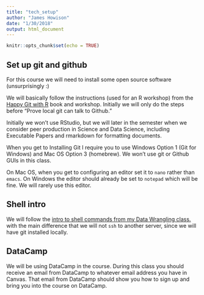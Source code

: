 ```yaml
---
title: "tech_setup"
author: "James Howison"
date: "1/30/2018"
output: html_document
---
```


```r
knitr::opts_chunk$set(echo = TRUE)
```

## Set up git and github

For this course we will need to install some open source software (unsurprisingly :)

We will basically follow the instructions (used for an R workshop) from the [Happy Git with R](http://happygitwithr.com/workshops.html#pre-workshop-set-up) book and workshop. Initially we will only do the steps before "Prove local git can talk to Github."

Initially we won't use RStudio, but we will later in the semester when we consider peer production in Science and Data Science, including Executable Papers and rmarkdown for formatting documents.

When you get to Installing Git I require you to use Windows Option 1 (Git for Windows) and Mac OS Option 3 (homebrew). We won't use git or Github GUIs in this class.

On Mac OS, when you get to configuring an editor set it to `nano` rather than `emacs`. On Windows the editor should already be set to `notepad` which will be fine. We will rarely use this editor.

## Shell intro

We will follow the [intro to shell commands from my Data Wrangling class.](https://howisonlab.github.io/datawrangling/class_modules/02_command_line/) with the main difference that we will not `ssh` to another server, since we will have git installed locally.

## DataCamp

We will be using DataCamp in the course. During this class you should receive an email from DataCamp to whatever email address you have in Canvas. That email from DataCamp should show you how to sign up and bring you into the course on DataCamp.


